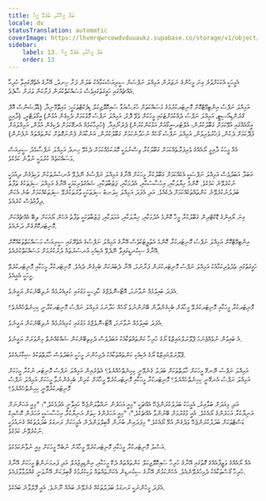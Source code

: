 ```yaml
---
title: ބަލާ މީހާއާއި ބެލެވޭ މީހާ
locale: dv
statusTranslation: automatic
coverImage: https://lhvmrqwrcowdvduuaukz.supabase.co/storage/v1/object/public/strapi-uploads/small_cover-tratado-de-psicologia-revolucionaria.webp-5e15e1cec4e0ebebcde5d7fc7565d8fd.webp
sidebar:
    label: 13. ބަލާ މީހާއާއި ބެލެވޭ މީހާ
    order: 13
---
```

އެމީހަކީ އެކަކަށްވުރެ ގިނަ މީހުންގެ ނަޒަރުން އަމިއްލަ ނަފްސަށް ސީރިއަސްކަމާއެކު ބަލަން ފަށާ ހިނދު، އޭނާގެ އެތެރޭގައިވާ ހުރިހާ އެއްޗެއްގައި ހަގީގަތުގައިވެސް މަސައްކަތްކުރަން ފަށާކަން ވަރަށް ސާފެވެ.

އަމިއްލަ ނަފްސު އިންޓިމޭޓްކޮށް މޮނިޓަރކުރުމުގެ މަސައްކަތަށް ހުރަސްއަޅާ ސައިކޮލޮޖިކަލް ޑިފެކްޓްތަކަކީ: މައިތޮމޭނިއާ، (ޑެލޫޝަންސް އޮފް ގްރެންޑިއޯސިޓީ، އަމިއްލަ ނަފްސު ދެއްކުމަށްޓަކައި މީހަކަށް ވެވޭ ދޮގު، އަމިއްލަ ނަފްސު މޮޅުކަމަށް ދެކިގެން އުޅުން) އީގޯލަޓްރީ، (ދާއިމީ އީގޯއެއްގައި އުޅޭކަމަށް ގަބޫލުކުރުން؛ އެލްޓަރ-އީގޯއަށް އަޅުކަންކުރުން) ޕެރެނޯއިއާ. (ހުރިހާކަމެއް އެނގޭކަމަށް ދެކިގެން އުޅުން، އަމިއްލައަށް ފުދޭކަމަށް ދެކުން، ފަޚުރުވެރިވުން، އަމިއްލަ ނަފްސު ގޯހެއް ނުހަދާނެކަމަށް ގަބޫލުކުރުން، އަނެކާއަށް ފެންނަގޮތަށް ކަންތައްތައް ނުފެނުން)

އެއް މީހަކު ދާއިމީ ޔޯއެއްގެ ވެރިފަރާތެއްކަމަށް ގަބޫލުކުރާ ވިސްނުމަކީ މޮޔަކަމެއްކަމަށް ދެކެވޭ ހިނދު އަމިއްލަ ނަފްސާމެދު ސީރިއަސް މަސައްކަތެއް ކުރުމަކީ ނުވާނެ ކަމެކެވެ.

އަބަދާ އަބަދުވެސް އަމިއްލަ ނަފްސަކީ އެކެއްކަމަށް ގަބޫލުކުރާ މީހަކަށް އޭނާގެ އަމިއްލަ ނަފްސުގެ ނޭދެވޭ އުނސުރުތަކުން ވަކިވެގެން ދިއުމަކީ ނުކުރެވޭނެ ކަމެކެވެ. ކޮންމެ ޚިޔާލަކާއި، އިހުސާސަކާއި، އެދުމަކާއި، ޖަޒުބާތަކާއި، ޝައުގުވެރިކަމަކީ އޭނާގެ އަމިއްލަ ސިފަތަކުގެ ތަފާތު ބަދަލުނުކުރެވޭނެ ކަންތައްތަކެއްކަމަށް ދެކެއެވެ. އަދި އެފަދަ އަމިއްލަ ކިލަނބު ސިފަތަކަކީ ވާރުތަކުރެވޭ ސިފަތަކެއްކަމަށް ބުނެ އެކަން ދިފާއުވެސް ކުރެއެވެ.

ގިނަ ޔޯއިންގެ ޑޮކްޓްރިން ގަބޫލުކުރާ މީހާ ކޮންމެ އެދުމަކާއި، ޚިޔާލަކާއި، އަމަލަކާއި، ޖަޒުބާތަކަކީ ތަފާތު އެހެން ޔޯއަކަށް ލިބޭ އެއްޗެއްކަން މޮނިޓަރކޮށްގެން ދަނެއެވެ.

އިންޓިމޭޓްކޮށް އަމިއްލަ ނަފްސު މޮނިޓަރކުރާ ކޮންމެ އެތުލީޓަކުވެސް އޭނާގެ އަމިއްލަ ނަފްސުގެ އެތެރޭގައި ސީރިއަސް މަސައްކަތްތަކެއްކޮށް އޭނާގެ ސިކުނޑީގައިވާ ނޭދެވޭ އެކިއެކި އުނސުރުތައް ދުރުކުރުމަށް މަސައްކަތްކުރެއެވެ.

ހަގީގަތުގައި ތެދުވެރިކަމާއެކު އަމިއްލަ ނަފްސު މޮނިޓަރކުރަން ފަށާނަމަ، އޭނާ ދެބަޔަކަށް ބެހިގެން ދެއެވެ. މޮނިޓަރކުރާ މީހަކާއި މޮނިޓަރކުރެވޭ މީހަކީ އެއީއެވެ.

އެފަދަ ބައިވުމެއް ނުވާނަމަ، އޮޓޯ-ނޮލެޖްގެ ހާދިސީ މަގުގައި ކުރިއެރުމެއް ނުލިބޭނެކަން ޔަގީނެވެ.

މޮނިޓަރކުރާ މީހަކާއި މޮނިޓަރކުރެވޭ މީހާއަށް ބެހިގެންދާން ބޭނުންނުވެ ގޯހެއް ހަދާނަމަ އަމިއްލަ ނަފްސު މޮނިޓަރކުރާނީ ކިހިނެތްހެއްޔެވެ؟

އެފަދަ ބައިވުމެއް ނުވާނަމަ، އޮޓޯ-ނޮލެޖްގެ މަގުގައި ކުރިއެރުމެއް ނުލިބޭނެކަން ޔަގީނެވެ.

އެ ބައިވުން ނުވެއްޖެނަމަ ޕްލޫރަލްއައިޒްޑް ޔޯގެ ހުރިހާ ކަންތައްތަކާއެކު އަބަދުވެސް ދެމިތިބޭނެކަން ޝައްކެއްނެތް މިންވަރަށް ޔަގީނެވެ.

ޕްލޫރަލްއައިޒްޑް ޔޯގެ އެކިއެކި ކަންތައްތަކާއެކު ދެމިހުންނަ މީހަކީ އަބަދުވެސް ހާލަތްތަކުގެ ޝިކާރައެކެވެ.

އަމިއްލަ ނަފްސު ނޭނގޭ މީހަކަށް ހާލަތްތަކަށް ބަދަލު ގެނެވޭނީ ކިހިނެތްހެއްޔެވެ؟ އެތެރެއިން އަމިއްލަ ނަފްސު މޮނިޓަރ ނުކުރާ މީހަކަށް އަމިއްލަ ނަފްސު އެނގޭނީ ކިހިނެތްހެއްޔެވެ؟ މޮނިޓަރކުރާ މީހަކާއި މޮނިޓަރކުރެވޭ މީހާއަށް ކުރިން ބެހިގެންނުވާ މީހަކަށް އަމިއްލަ ނަފްސު މޮނިޓަރކުރެވޭނީ ކިހިނެތްހެއްޔެވެ؟

އަދި މިއަދަށް ބަލާއިރު، އެމީހަކު ބަދަލުކުރަންޖެހޭ އެއްޗަކީ "މިއީ އަހަރެން ނައްތާލަންޖެހޭ ހައިވާނީ އެދުމެކެވެ."؛ "މިއީ އަހަންނަށް އަނިޔާކުރާ އަހަރެންގެ ޔޯއެކެވެ. އެއީ މުގުރުމަށް ބޭނުންވާ އެއްޗެކެވެ."؛ "މިއީ އަހަރެންގެ ހިތަށް އަނިޔާކުރާ އިހުސާސަކީ އަހަރެން ކޮސްމިކް ޑަސްޓްތަކަށް ބަދަލުކުރަންޖެހޭ ވަދެގެން އުޅޭ ޔޯއެކެވެ." މިފަދައިން ބުނަން ޤާބިލްވަންދެން އެމީހަކަށް ރަނގަޅު ބަދަލުތަކެއް ގެނައުމަކީ ނުކުރެވޭނެ ކަމެކެވެ.

އަސްލު މޮނިޓަރކުރާ މީހަކާއި މޮނިޓަރކުރެވޭ މީހާއަށް ނުބެހޭ މީހަކަށް މިއީ ނުވާނެކަމެކެވެ.

އެއް ޔޯއެއްގެ ވަޒީފާއެއްގެ ގޮތުގައި އޭނާގެ ހުރިހާ ސައިކޮލޮޖިކަލް ކަންތައްތައް ދެކޭ މީހަކާއި، އިންޑިވިޖުއަލް އަދި ޕަރމަނަންޓް މީހަކަށް އޭނާގެ ހުރިހާ ގޯސްތަކާއެކު ދެމިހުރެވޭނެއެވެ. އެހެންކަމުން އޭނާގެ ސިކުނޑިން އެކަންތައްތައް ވަކިކުރުމުގެ ޤާބިލުކަން އޭނާވަނީ ގެއްލުވާލާފައެވެ.

އެފަދަ މީހުންނަކީ ރަނގަޅު ބަދަލުތަކެއް ގެނެވޭނެ ބައެއް ނޫނެވެ. އެއީ ފޭލްވާނެ ބައެކެވެ.

